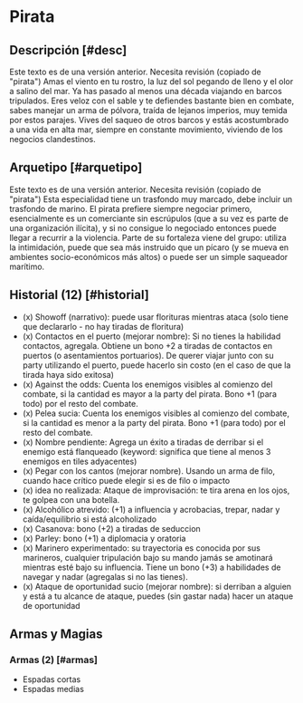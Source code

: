 
# Pirata

<Bleed>
  <Screenshot src={placeholderImage} alt="placeholder" full />
</Bleed>

## Descripción [#desc]

<Callout type="warning" emoji="🔎">
  Este texto es de una versión anterior. Necesita revisión (copiado de "pirata")
</Callout>
Amas el viento en tu rostro, la luz del sol pegando de lleno y el olor a salino del
mar. Ya has pasado al menos una década viajando en barcos tripulados. Eres veloz
con el sable y te defiendes bastante bien en combate, sabes manejar un arma de pólvora,
traída de lejanos imperios, muy temida por estos parajes. Vives del saqueo de otros
barcos y estás acostumbrado a una vida en alta mar, siempre en constante movimiento,
viviendo de los negocios clandestinos.

## Arquetipo [#arquetipo]

<Callout type="warning" emoji="🔎">
  Este texto es de una versión anterior. Necesita revisión (copiado de "pirata")
</Callout>
Esta especialidad tiene un trasfondo muy marcado, debe incluir un trasfondo de marino.
El pirata prefiere siempre negociar primero, esencialmente es un comerciante sin
escrúpulos (que a su vez es parte de una organización ilícita), y si no consigue
lo negociado entonces puede llegar a recurrir a la violencia. Parte de su fortaleza
viene del grupo: utiliza la intimidación, puede que sea más instruido que un pícaro
(y se mueva en ambientes socio-económicos más altos) o puede ser un simple saqueador
marítimo.

## Historial (12) [#historial]

- (x) Showoff (narrativo): puede usar florituras mientras ataca (solo tiene que declararlo - no hay tiradas de floritura)
- (x) Contactos en el puerto (mejorar nombre): Si no tienes la habilidad contactos, agregala. Obtiene un bono +2 a tiradas de contactos en puertos (o asentamientos portuarios). De querer viajar junto con su party utilizando el puerto, puede hacerlo sin costo (en el caso de que la tirada haya sido exitosa)
- (x) Against the odds: Cuenta los enemigos visibles al comienzo del combate, si la cantidad es mayor a la party del pirata. Bono +1 (para todo) por el resto del combate.
- (x) Pelea sucia: Cuenta los enemigos visibles al comienzo del combate, si la cantidad es menor a la party del pirata. Bono +1 (para todo) por el resto del combate.
- (x) Nombre pendiente: Agrega un éxito a tiradas de derribar si el enemigo está flanqueado (keyword: significa que tiene al menos 3 enemigos en tiles adyacentes)
- (x) Pegar con los cantos (mejorar nombre). Usando un arma de filo, cuando hace crítico puede elegir si es de filo o impacto
- (x) idea no realizada: Ataque de improvisación: te tira arena en los ojos, te golpea con una botella.
- (x) Alcohólico atrevido: (+1) a influencia y acrobacias, trepar, nadar y caída/equilibrio si está alcoholizado
- (x) Casanova: bono (+2) a tiradas de seduccion
- (x) Parley: bono (+1) a diplomacia y oratoria
- (x) Marinero experimentado: su trayectoria es conocida por sus marineros, cualquier tripulación bajo su mando jamás se amotinará mientras esté bajo su influencia. Tiene un bono (+3) a habilidades de navegar y nadar (agregalas si no las tienes).
- (x) Ataque de oportunidad sucio (mejorar nombre): si derriban a alguien y está a tu alcance de ataque, puedes (sin gastar nada) hacer un ataque de oportunidad

## Armas y Magias

### Armas (2) [#armas]

- Espadas cortas
- Espadas medias
